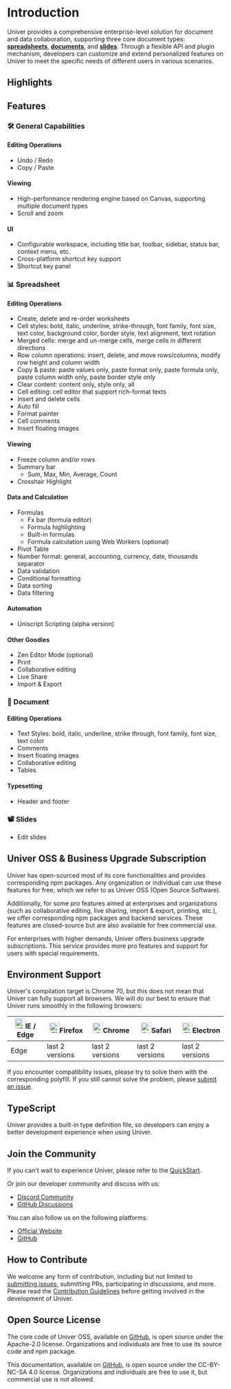 
# Introduction

Univer provides a comprehensive enterprise-level solution for document and data collaboration, supporting three core document types: [**spreadsheets**](/guides/sheets), [**documents**](/guides/docs), and [**slides**](/guides/slides). Through a flexible API and plugin mechanism, developers can customize and extend personalized features on Univer to meet the specific needs of different users in various scenarios.

## Highlights

<FeatureBox />

## Features

### 🛠 General Capabilities

#### Editing Operations

- Undo / Redo
- Copy / Paste

#### Viewing

- High-performance rendering engine based on Canvas, supporting multiple document types
- Scroll and zoom

#### UI

- Configurable workspace, including title bar, toolbar, sidebar, status bar, context menu, etc.
- Cross-platform shortcut key support
- Shortcut key panel

### 📊 Spreadsheet

#### Editing Operations

- Create, delete and re-order worksheets
- Cell styles: bold, italic, underline, strike-through, font family, font size, text color, background color, border style, text alignment, text rotation
- Merged cells: merge and un-merge cells, merge cells in different directions
- Row column operations: insert, delete, and move rows/columns, modify row height and column width
- Copy & paste: paste values only, paste format only, paste formula only, paste column width only, paste border style only
- Clear content: content only, style only, all
- Cell editing: cell editor that support rich-format texts
- Insert and delete cells
- Auto fill
- Format painter
- Cell comments
- Insert floating images

#### Viewing

- Freeze column and/or rows
- Summary bar
  - Sum, Max, Min, Average, Count
- Crosshair Highlight

#### Data and Calculation

- Formulas
  - Fx bar (formula editor)
  - Formula highlighting
  - Built-in formulas
  - Formula calculation using Web Workers (optional)
- Pivot Table
- Number format: general, accounting, currency, date, thousands separator
- Data validation
- Conditional formatting
- Data sorting
- Data filtering

#### Automation

- Uniscript Scripting (alpha version)

#### Other Goodies

- Zen Editor Mode (optional)
- Print
- Collaborative editing
- Live Share
- Import & Export

### 📝 Document

#### Editing Operations

- Text Styles: bold, italic, underline, strike through, font family, font size, text color
- Comments
- Insert floating images
- Collaborative editing
- Tables

#### Typesetting

- Header and footer

### 📽️ Slides

- Edit slides

## Univer OSS & Business Upgrade Subscription

Univer has open-sourced most of its core functionalities and provides corresponding npm packages. Any organization or individual can use these features for free, which we refer to as Univer OSS (Open Source Software).

Additionally, for some pro features aimed at enterprises and organizations (such as collaborative editing, live sharing, import & export, printing, etc.), we offer corresponding npm packages and backend services. These features are closed-source but are also available for free commercial use.

For enterprises with higher demands, Univer offers business upgrade subscriptions. This service provides more pro features and support for users with special requirements.

## Environment Support

Univer's compilation target is Chrome 70, but this does not mean that Univer can fully support all browsers. We will do our best to ensure that Univer runs smoothly in the following browsers:

| [<img className="mx-auto" src="https://raw.githubusercontent.com/alrra/browser-logos/master/src/edge/edge_48x48.png" alt="IE / Edge" width="24px" height="24px" />](http://godban.github.io/browsers-support-badges/)IE / Edge | [<img className="mx-auto" src="https://raw.githubusercontent.com/alrra/browser-logos/master/src/firefox/firefox_48x48.png" alt="Firefox" width="24px" height="24px" />](http://godban.github.io/browsers-support-badges/)Firefox | [<img className="mx-auto" src="https://raw.githubusercontent.com/alrra/browser-logos/master/src/chrome/chrome_48x48.png" alt="Chrome" width="24px" height="24px" />](http://godban.github.io/browsers-support-badges/)Chrome | [<img className="mx-auto" src="https://raw.githubusercontent.com/alrra/browser-logos/master/src/safari/safari_48x48.png" alt="Safari" width="24px" height="24px" />](http://godban.github.io/browsers-support-badges/)Safari | [<img className="mx-auto" src="https://raw.githubusercontent.com/alrra/browser-logos/master/src/electron/electron_48x48.png" alt="Electron" width="24px" height="24px" />](http://godban.github.io/browsers-support-badges/)Electron |
| --------- | --------- | --------- | --------- | --------- |
| Edge| last 2 versions| last 2 versions| last 2 versions| last 2 versions

If you encounter compatibility issues, please try to solve them with the corresponding polyfill. If you still cannot solve the problem, please [submit an issue](https://github.com/dream-num/univer/issues/new/choose).

## TypeScript

Univer provides a built-in type definition file, so developers can enjoy a better development experience when using Univer.

## Join the Community

If you can't wait to experience Univer, please refer to the [QuickStart](/guides/sheets/getting-started/quickstart).

Or join our developer community and discuss with us:

- [Discord Community](https://discord.gg/XPGnMBmpd6)
- [GitHub Discussions](https://github.com/dream-num/univer/discussions)

You can also follow us on the following platforms:

- [Official Website](https://univer.ai)
- [GitHub](https://github.com/dream-num/univer)

## How to Contribute

We welcome any form of contribution, including but not limited to [submitting issues](https://github.com/dream-num/univer/issues/new/choose), submitting PRs, participating in discussions, and more. Please read the [Contribution Guidelines](https://github.com/dream-num/univer/blob/dev/CONTRIBUTING.md) before getting involved in the development of Univer.

## Open Source License

The core code of Univer OSS, available on [GitHub](https://github.com/dream-num/univer), is open source under the Apache-2.0 license. Organizations and individuals are free to use its source code and npm package.

This documentation, available on [GitHub](https://github.com/dream-num/univer.ai), is open source under the CC-BY-NC-SA 4.0 license. Organizations and individuals are free to use it, but commercial use is not allowed.
